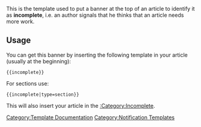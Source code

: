 This is the template used to put a banner at the top of an article to identify it as '''incomplete''', i.e. an author signals that he thinks that an article needs more work.

==Usage==
You can get this banner by inserting the following template in your article (usually at the beginning):

 <nowiki>{{incomplete}}</nowiki>

For sections use:

 <nowiki>{{incomplete|type=section}}</nowiki>

This will also insert your article in the [[:Category:Incomplete]].
<noinclude>[[Category:Template Documentation]]</noinclude>
<includeonly>[[Category:Notification Templates]]</includeonly>